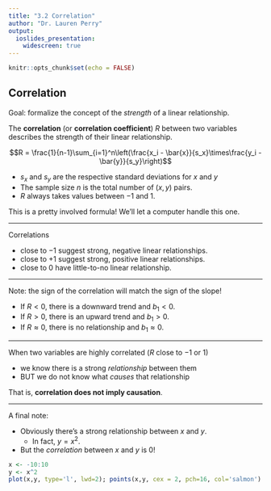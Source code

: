 ```yaml
---
title: "3.2 Correlation"
author: "Dr. Lauren Perry"
output:
  ioslides_presentation: 
    widescreen: true
---
```


```r
knitr::opts_chunk$set(echo = FALSE)
```

## Correlation

Goal: formalize the concept of the *strength* of a linear relationship.

The **correlation** (or **correlation coefficient**) $R$ between two variables describes the strength of their linear relationship.

$$R = \frac{1}{n-1}\sum_{i=1}^n\left(\frac{x_i - \bar{x}}{s_x}\times\frac{y_i - \bar{y}}{s_y}\right)$$

- $s_x$ and $s_y$ are the respective standard deviations for $x$ and
$y$
- The sample size $n$ is the total number of $(x,y)$ pairs.
- $R$ always takes values between $-1$ and $1$. 

This is a pretty involved formula! We'll let a computer handle this one.

***

Correlations

-   close to $-1$ suggest strong, negative linear relationships.
-   close to $+1$ suggest strong, positive linear relationships.
-   close to $0$ have little-to-no linear relationship.

*** 

Note: the sign of the correlation will match the sign of the slope!

-   If $R < 0$, there is a downward trend and $b_1 < 0$.
-   If $R > 0$, there is an upward trend and $b_1 > 0$.
-   If $R \approx 0$, there is no relationship and $b_1 \approx 0$.

***

When two variables are highly correlated ($R$ close to $-1$ or $1$)

- we know there is a strong *relationship* between them
- BUT we do not know what *causes* that relationship

That is, **correlation does not imply causation**.

***
A final note:

- Obviously there's a strong relationship between $x$ and $y$. 
  - In fact, $y = x^2$. 
- But the *correlation* between $x$ and $y$ is 0!

```r
x <- -10:10
y <- x^2
plot(x,y, type='l', lwd=2); points(x,y, cex = 2, pch=16, col='salmon')
```
